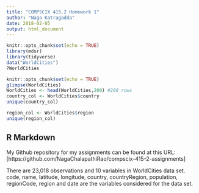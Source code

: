 ```yaml
---
title: "COMPSCIX 415.2 Homework 1"
author: "Naga Katragadda"
date: 2018-02-05
output: html_document
---
```


```r
knitr::opts_chunk$set(echo = TRUE)
library(mdsr)
library(tidyverse)
data("WorldCities")
?WorldCities
```
```r
knitr::opts_chunk$set(echo = TRUE)
glimpse(WorldCities)
WorldCities <- head(WorldCities,200) #200 rows
country_col <- WorldCities$country
unique(country_col)

region_col <- WorldCities$region
unique(region_col)

```

## R Markdown

My Github repository for my assignments can be found at this URL: [https://github.com/NagaChalapathiRao/compscix-415-2-assignments]

There are 23,018 observations and 10 variables in WorldCities data set.
code, name, latitude, longitude, country, countryRegion, population, regionCode, region and date are the variables considered for the data set.



